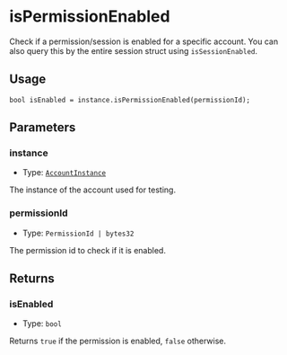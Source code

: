 # isPermissionEnabled

Check if a permission/session is enabled for a specific account. You can also query this by the entire session struct using `isSessionEnabled`.

## Usage

```solidity copy
bool isEnabled = instance.isPermissionEnabled(permissionId);
```

## Parameters

### instance

- Type: [`AccountInstance`](/modulekit/glossary/types.mdx#accountinstance)

The instance of the account used for testing.

### permissionId

- Type: `PermissionId | bytes32`

The permission id to check if it is enabled.

## Returns

### isEnabled

- Type: `bool`

Returns `true` if the permission is enabled, `false` otherwise.
